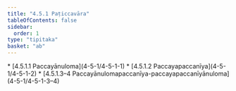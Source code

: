 ```yaml
---
title: "4.5.1 Paṭiccavāra"
tableOfContents: false
sidebar:
  order: 1
type: "tipitaka"
basket: "ab"
---
```



<DynamicBreadcrumb />



<TableOfContents>
* [4.5.1.1 Paccayānuloma](4-5-1/4-5-1-1)
* [4.5.1.2 Paccayapaccanīya](4-5-1/4-5-1-2)
* [4.5.1.3–4 Paccayānulomapaccanīya-paccayapaccanīyānuloma](4-5-1/4-5-1-3–4)
</TableOfContents>